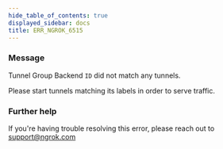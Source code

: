 ```yaml
---
hide_table_of_contents: true
displayed_sidebar: docs
title: ERR_NGROK_6515
---
```


### Message

Tunnel Group Backend `ID` did not match any tunnels.

Please start tunnels matching its labels in order to serve traffic.

<ErrorDetails />

### Further help

If you're having trouble resolving this error, please reach out to [support@ngrok.com](mailto:support@ngrok.com?subject=Help%20with%20ERR_NGROK_6515)
